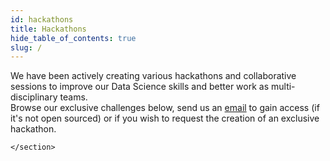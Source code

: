 ```yaml
---
id: hackathons
title: Hackathons
hide_table_of_contents: true
slug: /
---
```





        
<div class="container margin-vert--lg">
    <div class="row">
        <div class="col col--12">
        <p>
        We have been actively creating various <span className="gold">hackathons and collaborative sessions</span> to improve our Data Science skills and better work as multi-disciplinary teams.<br/>
        Browse our exclusive challenges below, send us an <a href="mailto:inno@ekimetrics.com">email</a> to gain access (if it's not open sourced) or if you wish to request the creation of an exclusive hackathon.
        </p>
        </div>
    </div>
    <section>
        <LongCard category="Case study" date="2021-10" title="Reducing the environmental impact of road transport"  description="You advise the subsidiary of a logistics company whose purpose is to decarbonize international road transport. Your goal is to accelerate this vision and review this ambitious reduction strategy in light of the ever-increasing growth of e-commerce." href="" src="img/hacks/Truck_2.png"/>
        <LongCard category="Hackathon" date="2021-06" title="Ensuring access to affordable and clean energy in Africa"  description="Predict the next six months of payments for different customers for the PAYGo solar technology to help the technology distributors provide these important devices affordably and efficiently to the benefit of people all over Africa" href="" src="img/hacks/Solar_4.jpg"/>
        <LongCard category="Data Science Escape Game" date="2020-12" title="Crisis in Korea"  description="A bomb has been planted and risk to explode in the next 3 hours. Use your Data Science skills to track down and defuse the bomb!" href="" src="img/hacks/cekia.png"/>
        <LongCard category="Case study" date="2020-10" title="The future of French wine in the face of Climate Change"  description="French wine is endangered by the effect of climate change. Browse and cross a dozen of datasets to understand the effects of climate change and imagine actions to sustain the sector in the next 50 years" href="" src="img/hacks/photo-1560493676-04071c5f467b.jpg"/>
        <LongCard category="Hackathon" date="2019-12" title="Logistics for Christmas"  description="Help Santa Claus plan his delivery tours for Christmas by forecasting demand worlwide and optimizing routing while minimizing carbon footprint" href="" src="img/hacks/christmas.png"/>
        
    </section>
</div>


